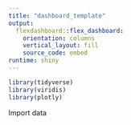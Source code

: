 ```yaml
---
title: "dashboard_template"
output: 
  flexdashboard::flex_dashboard:
    orientation: columns
    vertical_layout: fill
    source_code: embed
runtime: shiny
---
```


```r
library(tidyverse)
library(viridis)
library(plotly)
```

Import data

